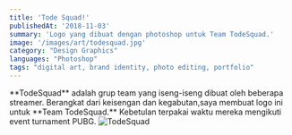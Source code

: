 ```yaml
---
title: 'Tode Squad!'
publishedAt: '2018-11-03'
summary: 'Logo yang dibuat dengan photoshop untuk Team TodeSquad.'
image: '/images/art/todesquad.jpg'
category: "Design Graphics"
languages: "Photoshop"
tags: "digital art, brand identity, photo editing, portfolio"
---
```


<Callout type="info">
  **TodeSquad** adalah grup team yang iseng-iseng dibuat oleh beberapa streamer.
Berangkat dari keisengan dan kegabutan,saya membuat logo ini untuk **Team TodeSquad.**
Kebetulan terpakai waktu mereka mengikuti event turnament PUBG.
</Callout>

<img src="/images/art/tode.png" className='rounded-2xl' alt="TodeSquad" />
